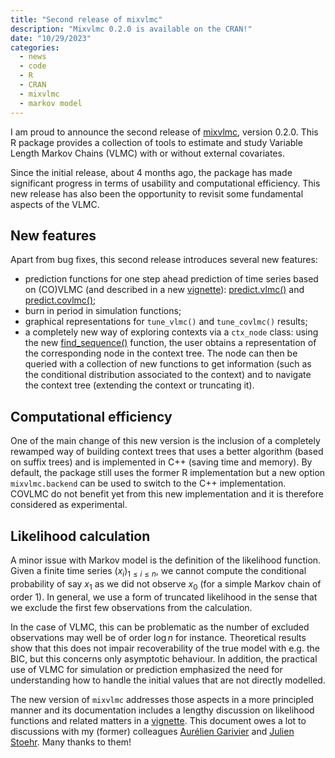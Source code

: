 ```yaml
---
title: "Second release of mixvlmc"
description: "Mixvlmc 0.2.0 is available on the CRAN!"
date: "10/29/2023"
categories:
  - news
  - code
  - R
  - CRAN
  - mixvlmc
  - markov model
---
```


I am proud to announce the second release of 
[mixvlmc](https://cran.r-project.org/package=mixvlmc), version 0.2.0.
This R package provides a collection of tools to estimate and study 
Variable Length Markov Chains (VLMC) with or without external covariates.

Since the initial release, about 4 months ago, the package has made
significant progress in terms of usability and computational efficiency.
This new release has also been the opportunity to revisit some fundamental
aspects of the VLMC. 

## New features
Apart from bug fixes, this second release introduces several new features:

-  prediction functions for one step ahead prediction of time series based
  on (CO)VLMC (and described in a new [vignette](https://fabrice-rossi.github.io/mixvlmc/articles/prediction.html)): [predict.vlmc()](https://fabrice-rossi.github.io/mixvlmc/reference/predict.vlmc.html) and [predict.covlmc()](https://fabrice-rossi.github.io/mixvlmc/reference/predict.covlmc.html);
-  burn in period in simulation functions;
-  graphical representations for `tune_vlmc()` and `tune_covlmc()` results;
-  a completely new way of exploring contexts via a `ctx_node` class: using
  the new [find_sequence()](https://fabrice-rossi.github.io/mixvlmc/reference/find_sequence.html) 
  function, the user obtains a representation of the corresponding node in the
  context tree. The node can then be queried with a collection of new functions
  to get information (such as the conditional distribution associated to the
  context) and to navigate the context tree (extending the context or 
  truncating it).
 
## Computational efficiency
One of the main change of this new version is the inclusion of a completely
rewamped way of building context trees that uses a better algorithm (based on
suffix trees) and is implemented in C++ (saving time and memory). By default, 
the package still uses the former R implementation but a new option
`mixvlmc.backend` can be used to switch to the C++ implementation. COVLMC do
not benefit yet from this new implementation and it is therefore considered
as experimental. 

## Likelihood calculation
A minor issue with Markov model is the definition of the likelihood function.
Given a finite time series $(x_i)_{1\leq i\leq n}$, we cannot compute the 
conditional probability of say $x_1$ as we did not observe $x_0$ (for a simple
Markov chain of order 1). In general, we use a form of truncated likelihood in
the sense that we exclude the first few observations from the calculation. 

In the case of VLMC, this can be problematic as the number of excluded 
observations may well be of order $\log n$ for instance. Theoretical results
show that this does not impair recoverability of the true model with e.g. the 
BIC, but this concerns only asymptotic behaviour. In addition, the practical 
use of VLMC for simulation or prediction emphasized the need for understanding
how to handle the initial values that are not directly modelled. 

The new version of `mixvlmc` addresses those aspects in a more principled 
manner and its documentation includes a lengthy discussion on likelihood 
functions and related matters in a
[vignette](https://fabrice-rossi.github.io/mixvlmc/articles/likelihood.html). 
This document owes a lot to discussions with my (former) colleagues 
[Aurélien Garivier](https://perso.ens-lyon.fr/aurelien.garivier/www.math.univ-toulouse.fr/_agarivie/index67da.html?q=node/34) 
and [Julien Stoehr](https://www.ceremade.dauphine.fr/~stoehr/). 
Many thanks to them!
